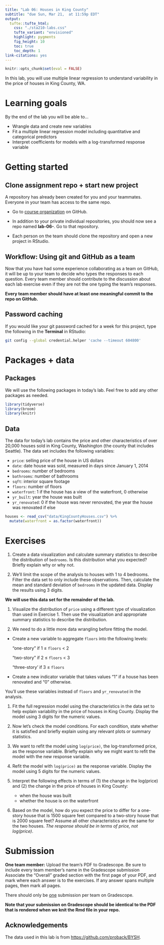 ```yaml
---
title: "Lab 06: Houses in King County" 
subtitle: "due Sun, Mar 21,  at 11:59p EDT"
output: 
  tufte::tufte_html:
    css: "./sta210-labs.css"
    tufte_variant: "envisioned"
    highlight: pygments
    fig_height: 10
    toc: true
    toc_depth: 1
link-citations: yes
---
```


```r
knitr::opts_chunk$set(eval = FALSE)
```

In this lab, you will use multiple linear regression to understand variability in the price of houses in King County, WA. 

# Learning goals

By the end of the lab you will be able to...

- Wrangle data and create new variables
- Fit a multiple linear regression model including quantitative and categorical predictors
- Interpret coefficients for models with a log-transformed response variable

# Getting started

## Clone assignment repo + start new project

A repository has already been created for you and your teammates. Everyone in your team has access to the same repo.

- Go to [course organization](https://www.github.com/sta210-sp21) on GitHub.

- In addition to your private individual repositories, you should now see a repo named **lab-06-**. Go to that repository.
  
- Each person on the team should clone the repository and open a new project in RStudio.

## Workflow: Using git and GitHub as a team

Now that you have had some experience collaborating as a team on GitHub, it will be up to your team to decide who types the responses to each question. Every team member should contribute to the discussion about each lab exercise even if they are not the one typing the team's responses. 

**Every team member should have at least one meaningful commit to the repo on GitHub.**

## Password caching

If you would like your git password cached for a week for this project, type the following in the **Terminal** in RStudio:

```bash
git config --global credential.helper 'cache --timeout 604800'
```

# Packages + data

## Packages

We will use the following packages in today's lab. Feel free to add any other packages as needed.

```r
library(tidyverse)
library(broom)
library(knitr)
```

## Data 

The data for today's lab contains the price and other characteristics of over 20,000 houses sold in King County, Washington (the county that includes Seattle). The data set includes the following variables:

- `price`: selling price of the house in US dollars
- `date`: date house was sold, measured in days since January 1, 2014
- `bedrooms`: number of bedrooms
- `bathrooms`: number of bathrooms
- `sqft`: interior square footage
- `floors`: number of floors
- `waterfront`: 1 if the house has a view of the waterfront, 0 otherwise
- `yr_built`: year the house was built
- `yr_renovated`: 0 if the house was never renovated, the year the house was renovated if else


```r
houses <- read_csv("data/KingCountyHouses.csv") %>%
  mutate(waterfront = as.factor(waterfront))
```

# Exercises 

1. Create a data visualization and calculate summary statistics to describe the distribution of `bedrooms`. Is this distribution what you expected? Briefly explain why or why not. 

1. We'll limit the scope of the analysis to houses with 1 to 4 bedrooms. Filter the data set to only include these observations. Then, calculate the mean and standard deviation of `bedrooms` in the updated data. Display the results using 3 digits.

**We will use this data set for the remainder of the lab.**

1. Visualize the distribution of `price` using a different type of visualization than used in Exercise 1. Then use the visualization and appropriate summary statistics to describe the distribution.

1. We need to do a little more data wrangling before fitting the model. 
    
  - Create a new variable to aggregate `floors` into the following levels: 

    "one-story" if 1 $\leq$ `floors` $<$ 2

    "two-story" if  2 $\leq$ `floors` $<$ 3

    "three-story' if 3 $\leq$ `floors` 
    
  - Create a new indicator variable that takes values "1" if a house has been renovated and "0" otherwise. 
  
You'll use these variables instead of `floors` and `yr_renovated` in the analysis.

1. Fit the full regression model using the characteristics in the data set to help explain variability in the price of houses in King County. Display the model using 3 digits for the numeric values. 

1. Now let's check the model conditions. For each condition, state whether it is satisfied and briefly explain using any relevant plots or summary statistics. 

1. We want to refit the model using `log(price)`, the log-transformed price, as the response variable. Briefly explain why we might want to refit the model with the new response variable. 

1. Refit the model with `log(price)` as the response variable. Display the model using 5 digits for the numeric values. 

1. Interpret the following effects in terms of (1) the change in the log(price) and (2) the change in the price of houses in King County: 

    - when the house was built
    - whether the house is on the waterfront

1. Based on the model, how do you expect the price to differ for a one-story house that is 1500 square feet compared to a two-story house that is 2000 square feet?  Assume all other characteristics are the same for the two houses. *The response should be in terms of price, not log(price)*.

# Submission

**One team member:** Upload the team's PDF to Gradescope. Be sure to include every team member's name in the Gradescope submission Associate the "Overall" graded section with the first page of your PDF, and mark where each answer is to the exercises. If any answer spans multiple pages, then mark all pages.

There should only be <u>one</u> submission per team on Gradescope.

**Note that your submission on Gradescope should be identical to the PDF that is rendered when we knit the Rmd file in your repo.** 


## Acknowledgements

The data used in this lab is from [https://github.com/proback/BYSH](https://github.com/proback/BYSH).



